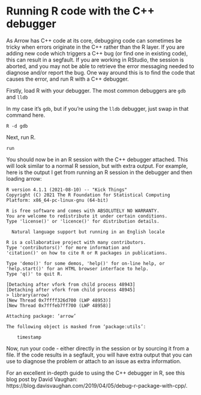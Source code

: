 # Running R code with the C++ debugger

As Arrow has C++ code at its core, debugging code can sometimes be tricky when 
errors originate in the C++ rather than the R layer.  If you are adding new code
which triggers a C++ bug (or find one in existing code), this can result in a 
segfault.  If you are working in RStudio, the session is aborted, and you may 
not be able to retrieve the error messaging needed to diagnose and/or report 
the bug.  One way around this is to find the code that causes the error, and 
run R with a C++ debugger.

Firstly, load R with your debugger.  The most common debuggers are `gdb` and `lldb`

In my case it's `gdb`, but if you're using the `lldb` debugger, just swap in 
that command here.

```shell
R -d gdb
```

Next, run R.

```shell
run
```

You should now be in an R session with the C++ debugger attached.  This will 
look similar to a normal R session, but with extra output.  For example, here 
is the output I get from running an R session in the debugger 
and then loading arrow:

```
R version 4.1.1 (2021-08-10) -- "Kick Things"
Copyright (C) 2021 The R Foundation for Statistical Computing
Platform: x86_64-pc-linux-gnu (64-bit)

R is free software and comes with ABSOLUTELY NO WARRANTY.
You are welcome to redistribute it under certain conditions.
Type 'license()' or 'licence()' for distribution details.

  Natural language support but running in an English locale

R is a collaborative project with many contributors.
Type 'contributors()' for more information and
'citation()' on how to cite R or R packages in publications.

Type 'demo()' for some demos, 'help()' for on-line help, or
'help.start()' for an HTML browser interface to help.
Type 'q()' to quit R.

[Detaching after vfork from child process 48943]
[Detaching after vfork from child process 48945]
> library(arrow)
[New Thread 0x7ffff326d700 (LWP 48953)]
[New Thread 0x7fffeb7ff700 (LWP 48958)]

Attaching package: ‘arrow’

The following object is masked from ‘package:utils’:

    timestamp
```

Now, run your code - either directly in the session or by sourcing it from a 
file.  If the code results in a segfault, you will have extra output that you 
can use to diagnose the problem or attach to an issue as extra information.

For an excellent in-depth guide to using the C++ debugger in R, see this blog 
post by David Vaughan: https://blog.davisvaughan.com/2019/04/05/debug-r-package-with-cpp/.
